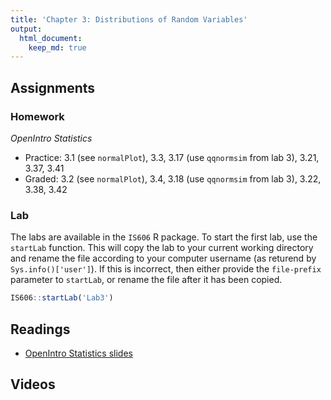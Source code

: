 ```yaml
---
title: 'Chapter 3: Distributions of Random Variables'
output:
  html_document:
    keep_md: true
---
```


## Assignments

### Homework

*OpenIntro Statistics*

* Practice: 3.1 (see `normalPlot`), 3.3, 3.17 (use `qqnormsim` from lab 3), 3.21, 3.37, 3.41
* Graded: 3.2 (see `normalPlot`), 3.4, 3.18 (use `qqnormsim` from lab 3), 3.22, 3.38, 3.42

### Lab

The labs are available in the `IS606` R package. To start the first lab, use the `startLab` function. This will copy the lab to your current working directory and rename the file according to your computer username (as returend by `Sys.info()['user']`). If this is incorrect, then either provide the `file-prefix` parameter to `startLab`, or rename the file after it has been copied.

```r
IS606::startLab('Lab3')
```


## Readings

* [OpenIntro Statistics slides](https://github.com/jbryer/IS606Fall2015/raw/master/Slides/OpenIntro/os2_slides_03.pdf)

## Videos


